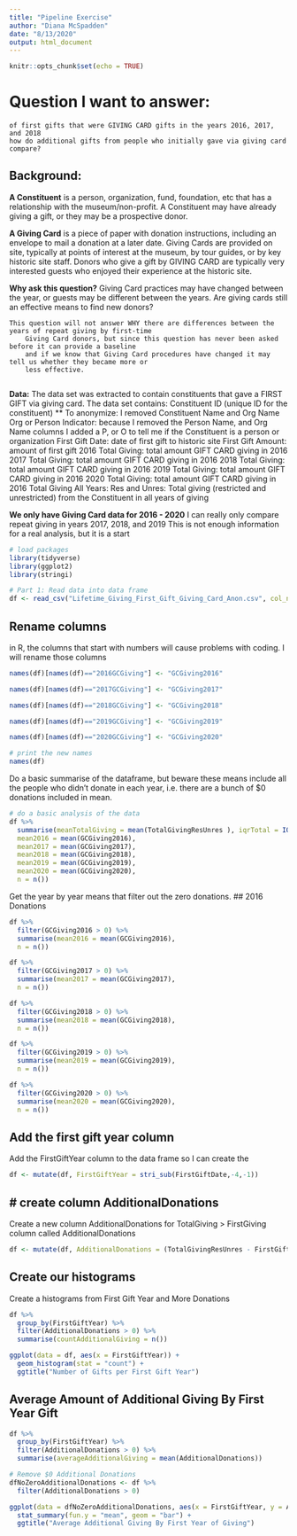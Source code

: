 ```yaml
---
title: "Pipeline Exercise"
author: "Diana McSpadden"
date: "8/13/2020"
output: html_document
---
```


```r
knitr::opts_chunk$set(echo = TRUE)
```

# Question I want to answer: 
    of first gifts that were GIVING CARD gifts in the years 2016, 2017, and 2018 
    how do additional gifts from people who initially gave via giving card compare?
    
## Background:

**A Constituent** is a person, organization, fund, foundation, etc that has a relationship with the museum/non-profit.
        A Constituent may have already giving a gift, or they may be a prospective donor.
    
**A Giving Card** is a piece of paper with donation instructions, including an envelope to mail a donation
        at a later date. Giving Cards are provided on site, typically at points of interest at the museum, 
        by tour guides, or by key historic site staff. Donors who give a gift by GIVING CARD are typically 
        very interested guests who enjoyed their experience at the historic site.
        
**Why ask this question?**
        Giving Card practices may have changed between the year, or guests may be different between the years.
        Are giving cards still an effective means to find new donors?
        
    This question will not answer WHY there are differences between the years of repeat giving by first-time
        Giving Card donors, but since this question has never been asked before it can provide a baseline
        and if we know that Giving Card procedures have changed it may tell us whether they became more or 
        less effective.
        
**Data:**
        The data set was extracted to contain constituents that gave a FIRST GIFT via giving card. 
        The data set contains:
            Constituent ID (unique ID for the constituent)
                ** To anonymize: I removed Constituent Name and Org Name
            Org or Person Indicator: because I removed the Person Name, and Org Name columns I added a P, or O
                to tell me if the Constituent is a person or organization
            First Gift Date: date of first gift to historic site
            First Gift Amount: amount of first gift
            2016 Total Giving: total amount GIFT CARD giving in 2016
            2017 Total Giving: total amount GIFT CARD giving in 2016
            2018 Total Giving: total amount GIFT CARD giving in 2016
            2019 Total Giving: total amount GIFT CARD giving in 2016
            2020 Total Giving: total amount GIFT CARD giving in 2016
            Total Giving All Years: Res and Unres: Total giving (restricted and unrestricted)
                from the Constituent in all years of giving
            
**We only have Giving Card data for 2016 - 2020**
            I can really only compare repeat giving in years 2017, 2018, and 2019
            This is not enough information for a real analysis, but it is a start

```r
# load packages
library(tidyverse)
library(ggplot2)
library(stringi)
```

```r
# Part 1: Read data into data frame
df <- read_csv("Lifetime_Giving_First_Gift_Giving_Card_Anon.csv", col_names = TRUE)
```
## Rename columns
in R, the columns that start with numbers will cause problems with coding. I will rename those columns

```r
names(df)[names(df)=="2016GCGiving"] <- "GCGiving2016"

names(df)[names(df)=="2017GCGiving"] <- "GCGiving2017"

names(df)[names(df)=="2018GCGiving"] <- "GCGiving2018"

names(df)[names(df)=="2019GCGiving"] <- "GCGiving2019"

names(df)[names(df)=="2020GCGiving"] <- "GCGiving2020"

# print the new names
names(df)
```

Do a basic summarise of the dataframe, but beware these means include all the people who didn't donate in each year, i.e. there are a bunch of $0 donations included in mean.

```r
# do a basic analysis of the data 
df %>%
  summarise(meanTotalGiving = mean(TotalGivingResUnres ), iqrTotal = IQR(TotalGivingResUnres), 
  mean2016 = mean(GCGiving2016),
  mean2017 = mean(GCGiving2017),  
  mean2018 = mean(GCGiving2018),   
  mean2019 = mean(GCGiving2019), 
  mean2020 = mean(GCGiving2020), 
  n = n())
```

Get the year by year means that filter out the zero donations.
## 2016 Donations

```r
df %>%
  filter(GCGiving2016 > 0) %>%
  summarise(mean2016 = mean(GCGiving2016),
  n = n())

df %>%
  filter(GCGiving2017 > 0) %>%
  summarise(mean2017 = mean(GCGiving2017),
  n = n())

df %>%
  filter(GCGiving2018 > 0) %>%
  summarise(mean2018 = mean(GCGiving2018),
  n = n())

df %>%
  filter(GCGiving2019 > 0) %>%
  summarise(mean2019 = mean(GCGiving2019),
  n = n())

df %>%
  filter(GCGiving2020 > 0) %>%
  summarise(mean2020 = mean(GCGiving2020),
  n = n())
```
## Add the first gift year column 

Add the FirstGiftYear column to the data frame so I can create the 

```r
df <- mutate(df, FirstGiftYear = stri_sub(FirstGiftDate,-4,-1))
```

## # create column AdditionalDonations
Create a new column AdditionalDonations for TotalGiving > FirstGiving column called AdditionalDonations
```r
df <- mutate(df, AdditionalDonations = (TotalGivingResUnres - FirstGiftAmount))
```

## Create our histograms
Create a histograms from First Gift Year and More Donations

```r
df %>%
  group_by(FirstGiftYear) %>%
  filter(AdditionalDonations > 0) %>%
  summarise(countAdditionalGiving = n())
```
```r
ggplot(data = df, aes(x = FirstGiftYear)) +
  geom_histogram(stat = "count") + 
  ggtitle("Number of Gifts per First Gift Year")
```
## Average Amount of Additional Giving By First Year Gift

```r
df %>%
  group_by(FirstGiftYear) %>%
  filter(AdditionalDonations > 0) %>%
  summarise(averageAdditionalGiving = mean(AdditionalDonations))
```
```r
# Remove $0 Additional Donations
dfNoZeroAdditionalDonations <- df %>%
  filter(AdditionalDonations > 0)

ggplot(data = dfNoZeroAdditionalDonations, aes(x = FirstGiftYear, y = AdditionalDonations)) +
  stat_summary(fun.y = "mean", geom = "bar") +
  ggtitle("Average Additional Giving By First Year of Giving")
```

